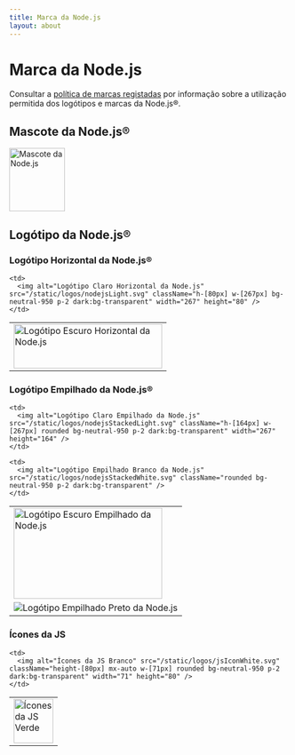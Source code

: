 ```yaml
---
title: Marca da Node.js
layout: about
---
```


# Marca da Node.js

Consultar a [política de marcas registadas](https://trademark-policy.openjsf.org/) por informação sobre a utilização permitida dos logótipos e marcas da Node.js®.

## Mascote da Node.js®

<img alt="Mascote da Node.js" src="/static/images/node-mascot.svg" className="w-[100px]" width="100" height="114" />

## Logótipo da Node.js®

### Logótipo Horizontal da Node.js®

<table>
  <tr>
    <td>
      <img alt="Logótipo Escuro Horizontal da Node.js" src="/static/logos/nodejsDark.svg" className="h-[80px] w-[267px]" width="267" height="80" />
    </td>

    <td>
      <img alt="Logótipo Claro Horizontal da Node.js" src="/static/logos/nodejsLight.svg" className="h-[80px] w-[267px] bg-neutral-950 p-2 dark:bg-transparent" width="267" height="80" />
    </td>
  </tr>
</table>

### Logótipo Empilhado da Node.js®

<table>
  <tr>
    <td>
      <img alt="Logótipo Escuro Empilhado da Node.js" src="/static/logos/nodejsStackedDark.svg" className="h-[164px] w-[267px]" width="267" height="164" />
    </td>

    <td>
      <img alt="Logótipo Claro Empilhado da Node.js" src="/static/logos/nodejsStackedLight.svg" className="h-[164px] w-[267px] rounded bg-neutral-950 p-2 dark:bg-transparent" width="267" height="164" />
    </td>
  </tr>

  <tr>
    <td>
      <img alt="Logótipo Empilhado Preto da Node.js" src="/static/logos/nodejsStackedBlack.svg" />
    </td>

    <td>
      <img alt="Logótipo Empilhado Branco da Node.js" src="/static/logos/nodejsStackedWhite.svg" className="rounded bg-neutral-950 p-2 dark:bg-transparent" />
    </td>
  </tr>
</table>

### Ícones da JS

<table>
  <tr>
    <td>
      <img alt="Ícones da JS Verde" src="/static/logos/jsIconGreen.svg" className="height-[80px] mx-auto w-[71px]" width="71" height="80" />
    </td>

    <td>
      <img alt="Ícones da JS Branco" src="/static/logos/jsIconWhite.svg" className="height-[80px] mx-auto w-[71px] rounded bg-neutral-950 p-2 dark:bg-transparent" width="71" height="80" />
    </td>
  </tr>
</table>
